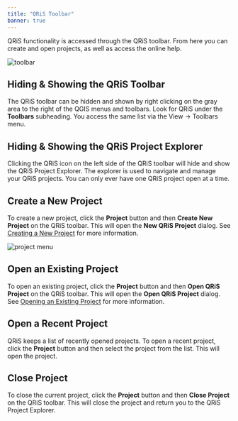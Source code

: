 ```yaml
---
title: "QRiS Toolbar"
banner: true
---
```


QRiS functionality is accessed through the QRiS toolbar. From here you can create and open projects, as well as access the online help.

![toolbar](/images/software-help/toolbar.png)

## Hiding & Showing the QRiS Toolbar

The QRiS toolbar can be hidden and shown by right clicking on the gray area to the right of the QGIS menus and toolbars. Look for QRiS under the **Toolbars** subheading. You access the same list via the View -> Toolbars menu.

## Hiding & Showing the QRiS Project Explorer

Clicking the QRiS icon on the left side of the QRiS toolbar will hide and show the QRiS Project Explorer. The explorer is used to navigate and manage your QRiS projects. You can only ever have one QRiS project open at a time.

## Create a New Project

To create a new project, click the **Project** button and then **Create New Project** on the QRiS toolbar. This will open the **New QRiS Project** dialog. See [Creating a New Project](/software-help/projects/#creating-a-new-project) for more information.

![project menu](/images/software-help/project-menu.png)

## Open an Existing Project

To open an existing project, click the **Project** button and then **Open QRiS Project** on the QRiS toolbar. This will open the **Open QRiS Project** dialog. See [Opening an Existing Project](/software-help/opening-an-existing-project) for more information.

## Open a Recent Project

QRiS keeps a list of recently opened projects. To open a recent project, click the **Project** button and then select the project from the list. This will open the project.

## Close Project

To close the current project, click the **Project** button and then **Close Project** on the QRiS toolbar. This will close the project and return you to the QRiS Project Explorer.